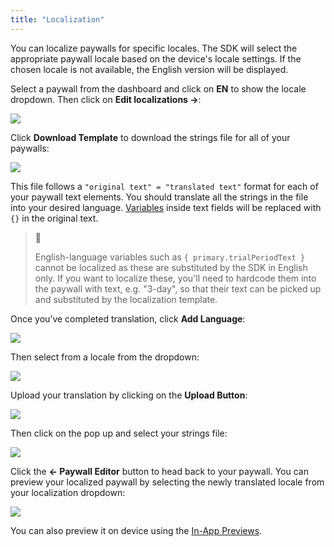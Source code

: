 ```yaml
---
title: "Localization"
---
```


You can localize paywalls for specific locales. The SDK will select the appropriate paywall locale based on the device's locale settings. If the chosen locale is not available, the English version will be displayed.

Select a paywall from the dashboard and click on **EN** to show the locale dropdown. Then click on **Edit localizations ->**:

![](/images/18dfbe0-Screenshot_2023-03-03_at_12.37.47.png)

Click **Download Template** to download the strings file for all of your paywalls:

![](/images/8e8f90f-Screenshot_2023-03-03_at_11.59.38.png)

This file follows a `"original text" = "translated text"` format for each of your paywall text elements. You should translate all the strings in the file into your desired language. [Variables](/docs/interactive-paywall-preview#adding-variables) inside text fields will be replaced with `{}` in the original text.

> 🚧
> 
> English-language variables such as `{ primary.trialPeriodText }` cannot be localized as these are substituted by the SDK in English only. If you want to localize these, you'll need to hardcode them into the paywall with text, e.g. "3-day", so that their text can be picked up and substituted by the localization template.

Once you’ve completed translation, click **Add Language**:

![](/images/cb0577f-Screenshot_2023-03-03_at_12.00.42.png)

Then select from a locale from the dropdown:

![](/images/17a093d-Screenshot_2023-03-03_at_12.00.49.png)

Upload your translation by clicking on the **Upload Button**:

![](/images/c195353-Screenshot_2023-03-03_at_12.26.41.png)

Then click on the pop up and select your strings file:

![](/images/fe3607e-Screenshot_2023-03-03_at_12.27.21.png)

Click the **<- Paywall Editor** button to head back to your paywall. You can preview your localized paywall by selecting the newly translated locale from your localization dropdown:

![](/images/8a40add-Screenshot_2023-03-03_at_12.44.52.png)

You can also preview it on device using the [In-App Previews](/docs/in-app-paywall-previews).